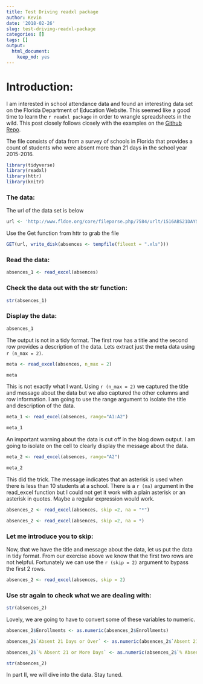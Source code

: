 ```yaml
---
title: Test Driving readxl package
author: Kevin
date: '2018-02-26'
slug: test-driving-readxl-package
categories: []
tags: []
output: 
  html_document: 
    keep_md: yes
---
```


# Introduction:



I am interested in school attendance data and found an interesting data set on the Florida Department of Education Website. This seemed like a good time to learn the ` r readxl package ` in order to wrangle spreadsheets in the wild. This post closely follows closely with the examples on the [Github Repo](https://github.com/tidyverse/readxl). 

The file consists of data from a survey of schools in Florida that provides a count of students who were absent more than 21 days in the school year 2015-2016. 

```r
library(tidyverse)
library(readxl)
library(httr)
library(knitr)
```

### The data:

The url of the data set is below
```r
url <- 'http://www.fldoe.org/core/fileparse.php/7584/urlt/1516ABS21DAYSchool.xls'

```

Use the Get function from httr to grab the file
```r
GET(url, write_disk(absences <- tempfile(fileext = ".xls")))

```



### Read the data:
```r
absences_1 <- read_excel(absences)

```

### Check the data out with the str function:
```r
str(absences_1)
```


### Display the data:
```r
absences_1
```

The output is not in a tidy format. The first row has a title and the second row provides a description of the data. Lets extract just the meta data using ` r (n_max = 2)`.  

```r
meta <- read_excel(absences, n_max = 2)

meta
```

This is not exactly what I want. Using ` r (n_max = 2)` we captured the title and message about the data but we also captured the other columns and row information.  I am going to use the range argument to isolate the title and description of the data. 

```r
meta_1 <- read_excel(absences, range="A1:A2")

meta_1
```

An important warning about the data is cut off in the blog down output. I am going to isolate on the cell to clearly display the message about the data. 

```r
meta_2 <- read_excel(absences, range="A2")

meta_2

```

This did the trick. The message indicates that an asterisk is used when there is less than 10 students at a school. There is a ` r (na)` argument in the read_excel function but I could not get it work with a plain asterisk or an asterisk in quotes. Maybe a regular expression would work. 

```r
absences_2 <- read_excel(absences, skip =2, na = "*")

absences_2 <- read_excel(absences, skip =2, na = *)


```


### Let me introduce you to skip:

Now, that we have the title and message about the data, let us put the data in tidy format. From our exercise above we know that the first two rows are not helpful. Fortunately we can use the ` r (skip = 2)` argument to bypass the first 2 rows. 

```r
absences_2 <- read_excel(absences, skip = 2)


```

### Use str again to check what we are dealing with:
```r
str(absences_2)
```

Lovely, we are going to have to convert some of these variables to numeric. 

```r

absences_2$Enrollments <- as.numeric(absences_2$Enrollments)

absences_2$`Absent 21 Days or Over` <- as.numeric(absences_2$`Absent 21 Days or Over`)

absences_2$`% Absent 21 or More Days` <- as.numeric(absences_2$`% Absent 21 or More Days`)

```

```r
str(absences_2)
```

In part II, we will dive into the data. Stay tuned. 

